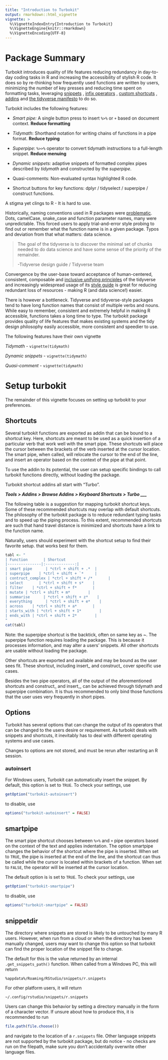 ```yaml
---
title: "Introduction to Turbokit"
output: rmarkdown::html_vignette
vignette: >
  %\VignetteIndexEntry{Introduction to Turbokit}
  %\VignetteEngine{knitr::rmarkdown}
  %\VignetteEncoding{UTF-8}
---
```


# Package Summary

Turbokit introduces quality of life features reducing redundancy in day-to-day coding tasks in R and increasing the accessibility of stylish R code. It does so by re-thinking how frequently used functions are written by users, minimizing the number of key presses and reducing time spent on formatting tasks, leveraging [snippets](https://support.rstudio.com/hc/en-us/articles/204463668-Code-Snippets) , [infix operators](https://cran.r-project.org/doc/manuals/R-lang.html#Operators) , [custom shortcuts](https://support.rstudio.com/hc/en-us/articles/206382178-Customizing-Keyboard-Shortcuts) , [addins](https://rstudio.github.io/rstudioaddins/) and [the tidyverse manifesto](https://cran.r-project.org/web/packages/tidyverse/vignettes/manifesto.html) to do so.

Turbokit includes the following features:

-   *Smart pipe:* A single button press to insert `%>%` or `+` based on document context. **Reduce formatting**

-   *Tidymath*: Shorthand notation for writing chains of functions in a pipe format. **Reduce typing**

-   *Superpipe*: `%>>%` operator to convert tidymath instructions to a full-length snippet. **Reduce menuing**

<!-- -->

-   *Dynamic snippets:* adaptive snippets of formatted complex pipes described by *tidymath* and constructed by the *superpipe*.

-   Quasi-comments: Non-evaluated syntax highlighted R code.

-   Shortcut buttons for key functions: dplyr / tidyselect / superpipe / construct functions.

A stigma yet clings to R - It is hard to use.

Historically, naming conventions used in R packages were [problematic](https://journal.r-project.org/archive/2012-2/RJournal_2012-2_Baaaath.pdf). Dots, camelCase, snake_case and function parameter names, many were unpredictable. This forced users to apply trial-and-error style probing to find out or remember what the function name is in a given package. Typos and deviation from that what matters: data science.

> The goal of the tidyverse is to discover the minimal set of chunks needed to do data science and have some sense of the priority of the remainder.
>
> -Tidyverse design guide / Tidyverse team

Convergence by the user-base toward acceptance of human-centered, consistent, composable and [inclusive unifying principles](https://design.tidyverse.org/index.html) of the tidyverse and increasingly widespread usage of its [style guide](https://style.tidyverse.org/) is great for reducing redundant loss of resources - making R (and data science!) easier.

There is however a bottleneck. Tidyverse and tidyverse-style packages tend to have long function names that consist of multiple verbs and nouns. While easy to remember, consistent and extremely helpful in making R accessible, functions takes a long time to type. The turbokit package provides quality of life features that makes existing systems and the tidy design philosophy easily accessible, more consistent and speedier to use.

The following features have their own vignette

*Tidymath* - `vignette(tidymath)`

*Dynamic snippets* - `vignette(tidymath)`

*Quasi-comment -* `vignette(tidymath)`



# Setup turbokit

The remainder of this vignette focuses on setting up turbokit to your preferences.

## Shortcuts

Several turbokit functions are exported as addin that can be bound to a shortcut key. Here, shortcuts are meant to be used as a quick insertion of a particular verb that work well with the smart pipe. These shortcuts will place the cursor between the brackets of the verb inserted at the cursor location. The smart pipe, when called, will relocate the cursor to the end of the line, and insert an operator based on the context of the pipe at that point.

To use the addin to its potential, the user can setup specific bindings to call turbokit functions directly, without loading the package.

Turbokit shortcut addins all start with "Turbo".

***Tools \> Addins \> Browse Addins \> Keyboard Shortcuts \> Turbo \_\_\_***

The following table is a suggestion for mapping turbokit shortcut keys. Some of these recommended shortcuts may overlap with default shortcuts. The philosophy of the turbokit package is to reduce redundant typing tasks and to speed up the piping process. To this extent, recommended shortcuts are such that hand travel distance is minimized and shortcuts have a link to the function name.

Naturally, users should experiment with the shortcut setup to find their favorite setup. that works best for them.

```r
tabl <- "
| Function       | Shortcut 
|---------------|:-------------:|
| smart pipe      | *ctrl + shift + .*  |
| superpipe    | *ctrl + shift + `*     |
| contruct_complex | *ctrl + shift + /*       |
| select       | *ctrl + shift + s*    |
| filter    | *ctrl + shift + f*       |
| mutate | *ctrl + shift + m*        |
| summarise      | *ctrl + shift + z*    |
| everything      | *ctrl + shift + e*    |
| across    | *ctrl + shift + a*       |
| starts_with | *ctrl + shift + 1*        |
| ends_with | *ctrl + shift + 2*        |
"
cat(tabl)
```

Note: the superpipe shortcut is the backtick, often on same key as \~. The superpipe function requires loading the package. This is because it processes information, and may alter a users' snippets. All other shortcuts are usable without loading the package.

Other shortcuts are exported and available and may be bound as the user sees fit. These shortcut, including insert\_ and construct\_ cover specific use cases.

Besides the two pipe operators, all of the output of the aforementioned shortcuts and construct\_ and insert\_, can be achieved through tidymath and superpipe combination. It is thus recommended to only bind those functions that the user uses very frequently in short pipes.

## Options

Turbokit has several options that can change the output of its operators that can be changed to the users desire or requirement. As turbokit deals with snippets and shortcuts, it inevitably has to deal with different operating systems and use cases.

Changes to options are not stored, and must be rerun after restarting an R session.

### autoinsert

For Windows users, Turbokit can automatically insert the snippet. By default, this option is set to `TRUE`. To check your settings, use

```r
getOption("turbokit-autoinsert")
```

to disable, use

```r
options("turbokit-autoinsert" = FALSE)
```

## smartpipe

The smart pipe shortcut chooses between `%>%` and `+` pipe operators based on the context of the text and applies indentation. The option smartpipe changes the behavior of the shortcut where the pipe is inserted. When set to `TRUE`, the pipe is inserted at the end of the line, and the shortcut can thus be called while the cursor is located within brackets of a function. When set to `FALSE`, the operator will be inserted at the cursor location.

The default option is is set to `TRUE`. To check your settings, use

```r
getOption("turbokit-smartpipe")
```

to disable, use

```r
options("turbokit-smartpipe" = FALSE)
```

## snippetdir

The directory where snippets are stored is likely to be untouched by many R users. However, when run from a cloud or when the directory has been manually changed, users may want to change this option so that turbokit can find the proper location of the snippet file to change.

The default for this is the value returned by an internal `.get_snippets_path()` function. When called from a Windows PC, this will return

    %appdata%/Roaming/RStudio/snippets/r.snippets

For other platform users, it will return

    ~/.config/rstudio/snippets/r.snippets

Users can change this behavior by setting a directory manually in the form of a character vector. If unsure about how to produce this, it is recommended to run

```r
file.path(file.choose())
```

and navigate to the location of a `r.snippets` file. Other language snippets are not supported by the turbokit package, but do notice - no checks are run on the filepath, make sure you don't accidentally overwrite other language files.
